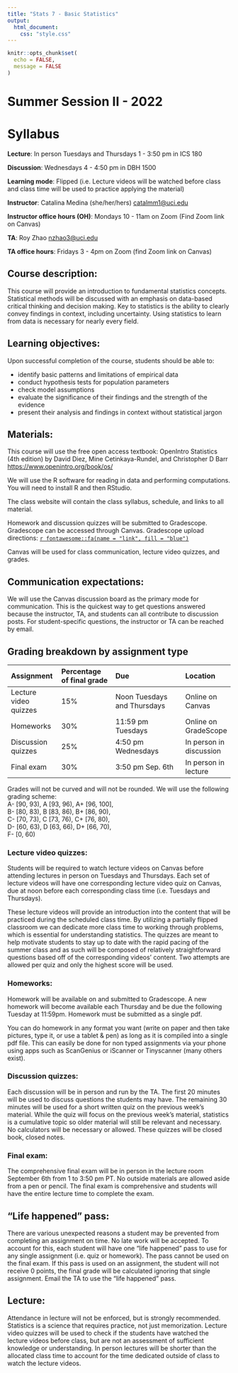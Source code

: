 ```yaml
---
title: "Stats 7 - Basic Statistics"
output: 
  html_document:
    css: "style.css"
---
```


```r
knitr::opts_chunk$set(
  echo = FALSE,
  message = FALSE
)
```


# Summer Session II - 2022  
# Syllabus

**Lecture**: In person Tuesdays and Thursdays 1 - 3:50 pm in ICS 180

**Discussion**: Wednesdays 4 - 4:50 pm in DBH 1500

**Learning mode**: Flipped (i.e. Lecture videos will be watched before class and class time will be used to practice applying the material)

**Instructor**: Catalina Medina (she/her/hers) [catalmm1@uci.edu](mailto:catalmm1@uci.edu)

**Instructor office hours (OH)**: Mondays 10 - 11am on Zoom (Find Zoom link on Canvas)

**TA**: Roy Zhao [nzhao3@uci.edu](mailto:nzhao3@uci.edu)

**TA office hours**: Fridays 3 - 4pm on Zoom (find Zoom link on Canvas)

## Course description:

This course will provide an introduction to fundamental statistics concepts. Statistical methods will be discussed with an emphasis on data-based critical thinking and decision making. Key to statistics is the ability to clearly convey findings in context, including uncertainty. Using statistics to learn from data is necessary for nearly every field.

## Learning objectives:

Upon successful completion of the course, students should be able to:

- identify basic patterns and limitations of empirical data
- conduct hypothesis tests for population parameters
- check model assumptions
- evaluate the significance of their findings and the strength of the evidence
- present their analysis and findings in context without statistical jargon

## Materials:

This course will use the free open access textbook:
OpenIntro Statistics (4th edition) by David Diez, Mine Cetinkaya-Rundel, and Christopher D Barr [https://www.openintro.org/book/os/](https://www.openintro.org/book/os/)

We will use the R software for reading in data and performing computations. You will need to install R and then RStudio.

The class website will contain the class syllabus, schedule, and links to all material.

Homework and discussion quizzes will be submitted to Gradescope. Gradescope can be accessed through Canvas. Gradescope upload directions: [`r fontawesome::fa(name = "link", fill = "blue")`](lab-material/submitting_hw_guide.pdf)

Canvas will be used for class communication, lecture video quizzes, and grades.


## Communication expectations:

We will use the Canvas discussion board as the primary mode for communication. This is the quickest way to get questions answered because the instructor, TA, and students can all contribute to discussion posts. For student-specific questions, the instructor or TA can be reached by email.

## Grading breakdown by assignment type

| Assignment | Percentage of final grade | Due | Location |
|:--------------|:----------------|:----------------------|:-------|
|Lecture video quizzes | 15% | Noon Tuesdays and Thursdays | Online on Canvas |
| Homeworks | 30% | 11:59 pm Tuesdays | Online on GradeScope |
| Discussion quizzes | 25% | 4:50 pm Wednesdays | In person in discussion |
| Final exam | 30% | 3:50 pm Sep. 6th | In person in lecture |


Grades will not be curved and will not be rounded. We will use the following grading scheme:  
A- \[90, 93), A \[93, 96), A+ \[96, 100],  
B- \[80, 83), B \[83, 86), B+ \[86, 90),  
C- \[70, 73), C \[73, 76), C+ \[76, 80),  
D- \[60, 63), D \[63, 66), D+ \[66, 70),  
F- \[0, 60)


### Lecture video quizzes:
Students will be required to watch lecture videos on Canvas before attending lectures in person on Tuesdays and Thursdays. Each set of lecture videos will have one corresponding lecture video quiz on Canvas, due at noon before each corresponding class time (i.e. Tuesdays and Thursdays).

These lecture videos will provide an introduction into the content that will be practiced during the scheduled class time. By utilizing a partially flipped classroom we can dedicate more class time to working through problems, which is essential for understanding statistics. The quizzes are meant to help motivate students to stay up to date with the rapid pacing of the summer class and as such will be composed of relatively straightforward questions based off of the corresponding videos' content. Two attempts are allowed per quiz and only the highest score will be used.

### Homeworks:

Homework will be available on and submitted to Gradescope. A new homework will become available each Thursday and be due the following Tuesday at 11:59pm. Homework must be submitted as a single pdf.

You can do homework in any format you want (write on paper and then take pictures, type it, or use a tablet & pen) as long as it is compiled into a single pdf file. This can easily be done for non typed assignments via your phone using apps such as ScanGenius or iScanner or Tinyscanner (many others exist).

### Discussion quizzes:

Each discussion will be in person and run by the TA. The first 20 minutes will be used to discuss questions the students may have. The remaining 30 minutes will be used for a short written quiz on the previous week's material.
While the quiz will focus on the previous week's material, statistics is a cumulative topic so older material will still be relevant and necessary. No calculators will be necessary or allowed. These quizzes will be closed book, closed notes.

### Final exam:

The comprehensive final exam will be in person in the lecture room September 6th from 1 to 3:50 pm PT. No outside materials are allowed aside from a pen or pencil. The final exam is comprehensive and students will have the entire lecture time to complete the exam.

## "Life happened" pass:

There are various unexpected reasons a student may be prevented from completing an assignment on time. No late work will be accepted. To account for this, each student will have one "life happened" pass to use for any single assignment (i.e. quiz or homework). The pass cannot be used on the final exam. If this pass is used on an assignment, the student will not receive 0 points, the final grade will be calculated ignoring that single assignment. Email the TA to use the "life happened" pass.

## Lecture:

Attendance in lecture will not be enforced, but is strongly recommended. Statistics is a science that requires practice, not just memorization. Lecture video quizzes will be used to check if the students have watched the lecture videos before class, but are not an assessment of sufficient knowledge or understanding. In person lectures will be shorter than the allocated class time to account for the time dedicated outside of class to watch the lecture videos.
